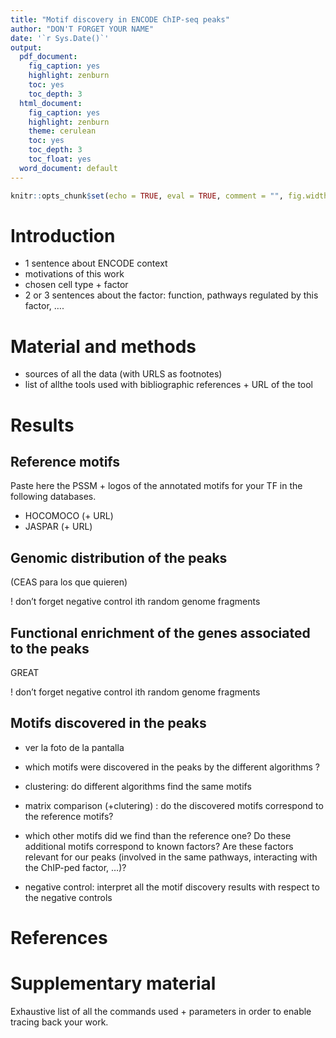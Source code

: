 ```yaml
---
title: "Motif discovery in ENCODE ChIP-seq peaks"
author: "DON'T FORGET YOUR NAME"
date: '`r Sys.Date()`'
output:
  pdf_document:
    fig_caption: yes
    highlight: zenburn
    toc: yes
    toc_depth: 3
  html_document:
    fig_caption: yes
    highlight: zenburn
    theme: cerulean
    toc: yes
    toc_depth: 3
    toc_float: yes
  word_document: default
---
```



```r
knitr::opts_chunk$set(echo = TRUE, eval = TRUE, comment = "", fig.width = 7, fig.height = 5)
```

# Introduction

- 1 sentence about ENCODE context
- motivations of this work
- chosen cell type + factor
- 2 or 3 sentences about the factor: function, pathways regulated by this factor, ....

# Material and methods

- sources of all the data (with URLS as footnotes)
- list of allthe tools used with bibliographic references + URL of the tool

# Results

## Reference motifs

Paste here the PSSM + logos of the annotated motifs for your TF in the following databases.

- HOCOMOCO (+ URL)
- JASPAR (+ URL)

## Genomic distribution of the peaks

(CEAS para los que quieren)

! don't forget negative control ith random genome fragments

## Functional enrichment of the genes associated to the peaks

GREAT

! don't forget negative control ith random genome fragments

## Motifs discovered in the peaks

- ver la foto de la pantalla


- which motifs were discovered in the peaks by the different algorithms ?
- clustering: do different algorithms find the same motifs
- matrix comparison (+clutering) : do the discovered motifs correspond to the reference motifs? 
- which other motifs did we find than the reference one? Do these additional motifs correspond to known factors? Are these factors relevant for our peaks (involved in the same pathways, interacting with the ChIP-ped factor, ...)?
- negative control: interpret all the motif discovery results with respect to the negative controls

# References


# Supplementary material

Exhaustive list of all the commands used + parameters in order to enable tracing back your work. 



